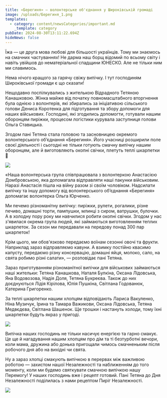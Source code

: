 ```yaml
---
title: «Берегиня» — волонтерське об'єднання у Широківській громаді
image: /uploads/Берегиня_1.png
templates:
  - category: content/newsCategories/important.md
    _template: category
pubDate: 2024-08-30T13:11:22.694Z
hideNews: false
---
```


Їжа — це друга мова любові для більшості українців. Тому ми знаємось на смачних частуваннях! Не дарма наш борщ відомий по всьому світу і навіть увійшов до нематеріальної спадщини ЮНЕСКО. Але не тільки ним ми славимось.

Нема нічого кращого за гарячу свіжу випічку. І тут господиням Широківської громади є що сказати!

Нещодавно поспілкувались з жителькою Відрадного Тетяною Канашковою. Жінка майже від початку повномасштабного вторгнення була однією з волонтерів, які збирались за ініціативою сільського голови Дениса Коротенка для підготування та збору допомоги для наших військових. Господині, які згодились допомогти, готували нашим оборонцям пиріжки, процесом логістики курувала заступниця голови Ольга Ставицька.

Згодом пані Тетяна стала головою та засновницею окремого волонтерського об’єднання «Берегиня». Його учасниці розширили поле своєї діяльності і сьогодні не тільки готують смачну випічку нашим оборонцям, але й виготовляють окопні свічки, плетуть теплі шкарпетки 🧦

![](/uploads/4.png)

«Наша волонтерська група співпрацювала з волонтеркою Анастасією Домбровською, яка допомагала відправляти наші пакунки військовим. Наразі Анастасія пішла на війну разом зі своїм чоловіком. Надсилати випічку та іншу допомогу від волонтерського об’єднання «Берегиня» допомагає волонтерка Ольга Юрченко.

Ми печемо різноманітну випічку: пиріжки, рулети, рогалики, різне печиво, домашні торти, пампушки, млинці з сиром, ватрушки, булочки. А в холодну пору року ми навчилися робити окопні свічки. Згодом у нас з'явилася окрема група людей, які займаються виготовленням теплих шкарпеток. За сезон ми передавали на передову понад 300 пар шкарпеток!

Крім цього, ми обов'язково передаємо воїнам сезонні овочі та фрукти. Наприклад зараз відправляємо кавуни. А взимку постійно квасимо капусту, передаємо різну консервацію, домашні яйця, молоко, сало, на свята робимо різні салати», — розповідає пані Тетяна.

Зараз приготуванням різноманітної випічки для військових займаються наші жительки: Тетяна Канашкова, Наталя Булкіна, Оксана Лідовська, Яна Водовозова, Надія Доля, Тетяна Букреєва. Також до них доєднуються Лідія Кірілова, Юлія Пушкіна, Світлана Годованюк, Катерина Григоренко.

За теплі шкарпетки нашим хлопцям відповідають Лариса Вакуленко, Ніна Музичук, Ірина та Тамара Важикови, Оксана Лідовська, Тетяна Медвєдєва, Світлана Шашенок. Ще трошки і настануть холоди, тому їхні шкарпетки будуть якраз у пригоді.

![](/uploads/Берегиня.png)

Випічка наших господинь не тільки насичує енергією та гарно смакує. Це ще й нагадування нашим хлопцям про дім та ті безтурботні вечори, коли мама, дружина або донька пригощали чимось смачненьким після робочого дня або на вихідні чи свята.

Ну а зараз хлопці смакують випічкою в перервах між важливою роботою — захистом нашої Незалежності та наближенням до того моменту, коли ми будемо святкувати смачною випічкою нашу Перемогу! У наших господинь вже і рецепт готовий. Пані Тетяна до Дня Незалежності поділилась з нами рецептом Пиріг Незалежності.

![](/uploads/6.png)
